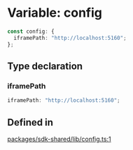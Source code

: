 # Variable: config

```ts
const config: {
  iframePath: "http://localhost:5160";
};
```

## Type declaration

### iframePath

```ts
iframePath: "http://localhost:5160";
```

## Defined in

[packages/sdk-shared/lib/config.ts:1](https://github.com/HappyChainDevs/happychain/blob/2284efc6e7d6f65c0d05b82bd5dde85924c824dc/packages/sdk-shared/lib/config.ts#L1)
